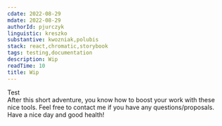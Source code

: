 ```yaml
---
cdate: 2022-08-29
mdate: 2022-08-29
authorId: pjurczyk
linguistic: kreszko
substantive: kwozniak,polubis
stack: react,chromatic,storybook
tags: testing,documentation
description: Wip
readTime: 10
title: Wip
---
```


<Prelude>
  <M>Test</M>
</Prelude>

<Summary>
  <M>
    After this short adventure, you know how to boost your work with these nice
    tools.
  </M>
  <M>
    Feel free to contact me if you have any questions/proposals. Have a nice day
    and good health!
  </M>
</Summary>
